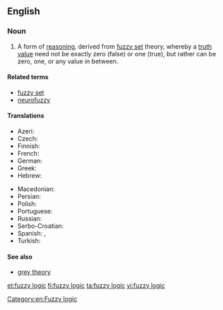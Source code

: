 ==English==

===Noun===
{{wikipedia}}
{{en-noun|~}}

# {{lb|en|mathematics}} A form of [[reasoning]], derived from [[fuzzy set]] theory, whereby a [[truth value]] need not be exactly zero (false) or one (true), but rather can be zero, one, or any value in between.

====Related terms====
* [[fuzzy set]]
* [[neurofuzzy]]

====Translations====
{{trans-top|logic based on the notion of fuzzy set}}
* Azeri: {{t|az|qeyri-səlis məntiq}}
* Czech: {{t|cs|fuzzy logika|f}}
* Finnish: {{t+|fi|sumea logiikka}}
* French: {{t+|fr|logique floue|f}}
* German: {{t|de|Fuzzylogik|f}}
* Greek: {{t|el|ασαφής λογική|f|sc=Grek}}
* Hebrew: {{t|he|לוגיקה עמומה|f|tr=lógika amumá}}
{{trans-mid}}
* Macedonian: {{t|mk|фа́зи ло́гика|f}}
* Persian: {{t|fa|منطق فازی|tr=manteq-e fâzi}}
* Polish: {{t|pl|logika rozmyta|f}}
* Portuguese: {{t|pt|lógica fuzzy|f}}
* Russian: {{t|ru|нечёткая ло́гика|f}}
* Serbo-Croatian: {{t|sh|neizrazita logika|f}}
* Spanish: {{t|es|lógica difusa|f}}, {{t|es|lógica borrosa|f}}
* Turkish: {{t|tr|bulanık mantık}}
{{trans-bottom}}

====See also====
* [[grey theory]]

[[Category:en:Fuzzy logic]]

[[et:fuzzy logic]]
[[fi:fuzzy logic]]
[[ta:fuzzy logic]]
[[vi:fuzzy logic]]